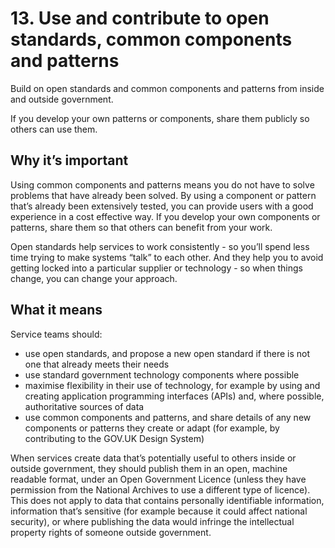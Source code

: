 # 13. Use and contribute to open standards, common components and patterns

Build on open standards and common components and patterns from inside and outside government.

If you develop your own patterns or components, share them publicly so others can use them.

## Why it’s important

Using common components and patterns means you do not have to solve problems that have already been solved. By using a component or pattern that’s already been extensively tested, you can provide users with a good experience in a cost effective way. If you develop your own components or patterns, share them so that others can benefit from your work.

Open standards help services to work consistently - so you’ll spend less time trying to make systems “talk” to each other. And they help you to avoid getting locked into a particular supplier or technology - so when things change, you can change your approach.

## What it means

Service teams should:

- use open standards, and propose a new open standard if there is not one that already meets their needs
- use standard government technology components where possible
- maximise flexibility in their use of technology, for example by using and creating application programming interfaces (APIs) and, where possible, authoritative sources of data
- use common components and patterns, and share details of any new components or patterns they create or adapt (for example, by contributing to the GOV.UK Design System)

When services create data that’s potentially useful to others inside or outside government, they should publish them in an open, machine readable format, under an Open Government Licence (unless they have permission from the National Archives to use a different type of licence). This does not apply to data that contains personally identifiable information, information that’s sensitive (for example because it could affect national security), or where publishing the data would infringe the intellectual property rights of someone outside government.